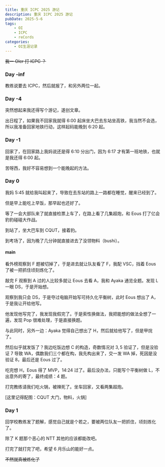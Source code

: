 ```yaml
---
title: 重庆 ICPC 2025 游记
description: 重庆 ICPC 2025 游记
pubDate: 2025-5-6
tags: 
    - OI
    - ICPC
    - reCords
categories:
    - OI生涯记录
---
```


~~我一 OIer 打 ICPC ？~~

### Day -inf

教练说要去 ICPC，然后就报了，和另外两位一起。

### Day -4

突然想起来我还得写个游记，遂创文章。

出日程了，如果我不回家我就得 6:00 起床坐大巴去东站坐高铁，我当然不会选，所以我准备回家地铁行动，这样起码能晚到 6:20 起。

### Day -1

回家了，在回家路上我妈说还是得 6:10 分出门，因为 6:17 才有第一班地铁，也就是我还得 6:00 起。

苦呀西，我好不容易想到一个能晚起的方法。

### Day 0

我妈 5:45 就给我叫起来了，导致在去东站的路上一路都在睡觉，醒来已经到了。

但是早上能吃上早饭，那早起也还好了。

等了一会大部队来了就直接检票上车了，在路上看了几集超炮，和 Eous 打了亿会豹豹碰碰大作战。

到站了，坐大巴车到 CQUT，接着豹。

到考场了，因为晚了几分钟就直接进去了没领物料（bushi）。

#### main

看外榜观察到 F 题被切掉了，于是进去就让队友看了 F，我配 VSC，挡着 Eous 了被一把抓住顷刻炼化了。

敲完 F 观察到 A 过的人比较多就让 Eous 去看 A，我和 Ayaka 通览全题。发现 L 一眼 DS，于是开始想。

观察到我只会 DS，于是夺过电脑开始写可持久化平衡树，此时 Eous 想出了 A，于是我让开给他写。

他发现他写完了，我发现我假完了。于是索性换做法，我把能想的做法全想了一遍，发现 Pop 很难处理，于是直接换题。

与此同时，另外一边：Ayaka 觉得自己想出了 H，然后就给他写了，但是甲烷了。

然后似乎就发饭了？我边吃饭边想 C 的构造，奇数情况对 $3,5$ 验证了，但是没验证 $7$ 导致 WA，偶数我们三个都在构，我先构出来了，交一发 WA 掉，死因是没验证 $8$，最后还是 Eous 过了。

吃完想 H，Eous 得了 MVP，14:24 过了。最后没办法，只能写个平衡树做 L，不出意外的寄了，最终成绩：4 题。

打完教练请我们吃火锅，被辣死了。坐车回家，又看两集超炮。

[这里记得配图：CQUT 大门，物料，火锅]

### Day 1

回学校教练发了题解，感觉自己就是个若之，要被两位队友一把抓住，顷刻炼化了。

除了 K 题那个恶心的 NTT 其他的应该都能改吧。

打完了就打完了吧，希望 6 月乐山的能好一点。

~~不然就真被炼化了~~